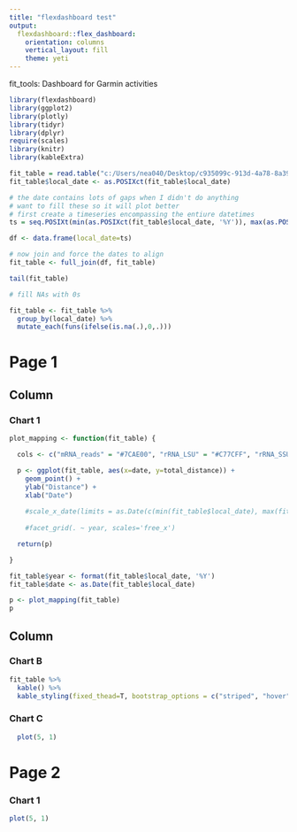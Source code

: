 ```yaml
---
title: "flexdashboard test"
output:
  flexdashboard::flex_dashboard:
    orientation: columns
    vertical_layout: fill
    theme: yeti
---
```


<!-- “default”, “cerulean”, “journal”, “flatly”, “darkly”, “readable”, “spacelab”, “united”, “cosmo”, “lumen”, “paper”, “sandstone”, “simplex”, “yeti” -->

fit_tools: Dashboard for Garmin activities


```r
library(flexdashboard)
library(ggplot2)
library(plotly)
library(tidyr)
library(dplyr)
require(scales)
library(knitr)
library(kableExtra)

```

```r

fit_table = read.table("c:/Users/nea040/Desktop/c935099c-913d-4a78-8a39-4360510e437c/matt_summarised_data/output_170120.csv", sep=",", header=T)
fit_table$local_date <- as.POSIXct(fit_table$local_date)

# the date contains lots of gaps when I didn't do anything
# want to fill these so it will plot better
# first create a timeseries encompassing the entiure datetimes
ts = seq.POSIXt(min(as.POSIXct(fit_table$local_date, '%Y')), max(as.POSIXct(fit_table$local_date, '%Y')), by='day')

df <- data.frame(local_date=ts)

# now join and force the dates to align
fit_table <- full_join(df, fit_table)

tail(fit_table)

# fill NAs with 0s

fit_table <- fit_table %>% 
  group_by(local_date) %>% 
  mutate_each(funs(ifelse(is.na(.),0,.)))

```

Page 1
=====================================  

Column {data-width=650}
-----------------------------------------------------------------------

### Chart 1

```r

plot_mapping <- function(fit_table) {

  cols <- c("mRNA_reads" = "#7CAE00", "rRNA_LSU" = "#C77CFF", "rRNA_SSU" = "#00BFC4")

  p <- ggplot(fit_table, aes(x=date, y=total_distance)) +
    geom_point() +
    ylab("Distance") +
    xlab("Date") 
    
    #scale_x_date(limits = as.Date(c(min(fit_table$local_date), max(fit_table$local_date)))) +
    
    #facet_grid(. ~ year, scales='free_x')

  return(p)

}

fit_table$year <- format(fit_table$local_date, '%Y')
fit_table$date <- as.Date(fit_table$local_date)

p <- plot_mapping(fit_table)
p


```


Column {data-width=350}
-----------------------------------------------------------------------

### Chart B

```r

fit_table %>%
  kable() %>%
  kable_styling(fixed_thead=T, bootstrap_options = c("striped", "hover", "condensed", "responsive"))
```


### Chart C

```r
  plot(5, 1)
```


Page 2
=====================================  

### Chart 1

```r
plot(5, 1)
```
